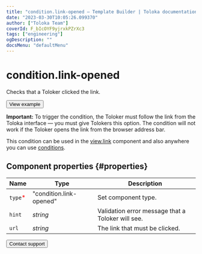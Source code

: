 ```yaml
---
title: "condition.link-opened — Template Builder | Toloka documentation"
date: "2023-03-30T10:05:26.099370"
author: ["Toloka Team"]
coverId: F_bIcOYF9yjrxkPZrXc3
tags: ["engineering"]
ogDescription: ""
docsMenu: "defaultMenu"
---
```


# condition.link-opened

Checks that a Toloker clicked the link.

<Button themeColor="light" view="default" size="l" type="link" url="https://ya.cc/t/ult2m5XH3xPQFX">View example</Button>

**Important:** To trigger the condition, the Toloker must follow the link from the Toloka interface — you must give Tolokers this option. The condition will not work if the Toloker opens the link from the browser address bar.

This condition can be used in the [view.link](/docs/template-builder/reference/view.link) component and also anywhere you can use [conditions](/docs/template-builder/reference/conditions).

## Component properties {#properties}

**Name** | **Type** | **Description**
----- | ----- | -----
`type`<span style="color: red">\*</span> | "condition.link-opened" | Set component type.
`hint` | _string_ | Validation error message that a Toloker will see.
`url` | _string_ | The link that must be clicked.

<Button themeColor="light" view="default" size="l" type="link" url="/docs/guide/troubleshooting/support?form-source=template-builder-reference-condition-link-opened">Contact support</Button>